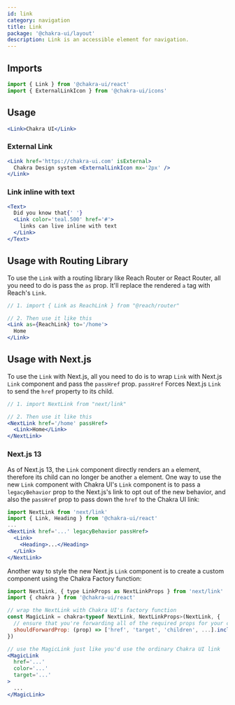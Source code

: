 ```yaml
---
id: link
category: navigation
title: Link
package: '@chakra-ui/layout'
description: Link is an accessible element for navigation.
---
```


## Imports

```js
import { Link } from '@chakra-ui/react'
import { ExternalLinkIcon } from '@chakra-ui/icons'
```

## Usage

```jsx
<Link>Chakra UI</Link>
```

### External Link

```jsx
<Link href='https://chakra-ui.com' isExternal>
  Chakra Design system <ExternalLinkIcon mx='2px' />
</Link>
```

### Link inline with text

```jsx
<Text>
  Did you know that{' '}
  <Link color='teal.500' href='#'>
    links can live inline with text
  </Link>
</Text>
```

## Usage with Routing Library

To use the `Link` with a routing library like Reach Router or React Router, all
you need to do is pass the `as` prop. It'll replace the rendered `a` tag with
Reach's `Link`.

```jsx live=false
// 1. import { Link as ReachLink } from "@reach/router"

// 2. Then use it like this
<Link as={ReachLink} to='/home'>
  Home
</Link>
```

## Usage with Next.js

To use the `Link` with Next.js, all you need to do is to wrap `Link` with
Next.js `Link` component and pass the `passHref` prop. `passHref` Forces Next.js
`Link` to send the `href` property to its child.

```jsx live=false
// 1. import NextLink from "next/link"

// 2. Then use it like this
<NextLink href='/home' passHref>
  <Link>Home</Link>
</NextLink>
```

### Next.js 13

As of Next.js 13, the `Link` component directly renders an `a` element,
therefore its child can no longer be another `a` element. One way to use the new
`Link` component with Chakra UI's `Link` component is to pass a `legacyBehavior`
prop to the Next.js's link to opt out of the new behavior, and also the
`passHref` prop to pass down the `href` to the Chakra UI link:

```jsx live=false
import NextLink from 'next/link'
import { Link, Heading } from '@chakra-ui/react'
...
<NextLink href='...' legacyBehavior passHref>
  <Link>
    <Heading>...</Heading>
  </Link>
</NextLink>
```

Another way to style the new Next.js `Link` component is to create a custom
component using the Chakra Factory function:

```jsx live=false
import NextLink, { type LinkProps as NextLinkProps } from 'next/link'
import { chakra } from '@chakra-ui/react'

// wrap the NextLink with Chakra UI's factory function
const MagicLink = chakra<typeof NextLink, NextLinkProps>(NextLink, {
  // ensure that you're forwarding all of the required props for your case
  shouldForwardProp: (prop) => ['href', 'target', 'children', ...].includes(prop),
})

// use the MagicLink just like you'd use the ordinary Chakra UI link
<MagicLink
  href='...'
  color='...'
  target='...'
>
  ...
</MagicLink>
```
